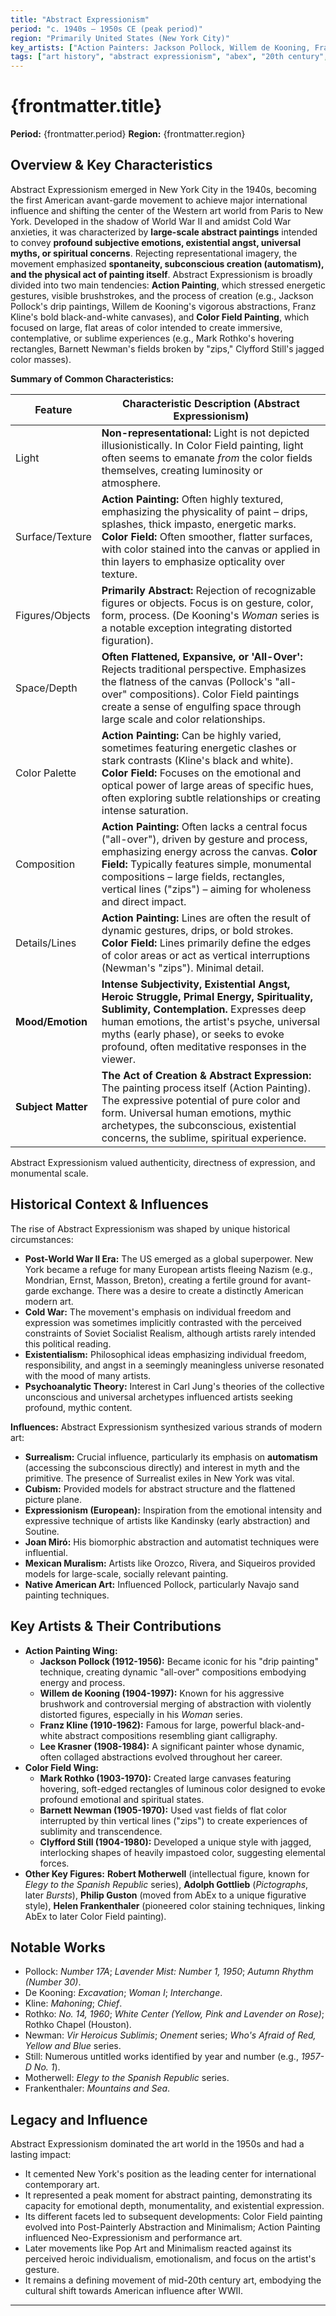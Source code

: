 ```yaml
---
title: "Abstract Expressionism"
period: "c. 1940s – 1950s CE (peak period)"
region: "Primarily United States (New York City)"
key_artists: ["Action Painters: Jackson Pollock, Willem de Kooning, Franz Kline, Lee Krasner", "Color Field Painters: Mark Rothko, Barnett Newman, Clyfford Still", "Also: Robert Motherwell, Adolph Gottlieb, Philip Guston, Helen Frankenthaler"]
tags: ["art history", "abstract expressionism", "abex", "20th century", "modern art", "post-war art", "american art", "new york school", "painting", "abstraction", "abstract art", "action painting", "color field painting", "pollock", "de kooning", "rothko"]
---
```


# {frontmatter.title}

**Period:** {frontmatter.period}
**Region:** {frontmatter.region}

## Overview & Key Characteristics

Abstract Expressionism emerged in New York City in the 1940s, becoming the first American avant-garde movement to achieve major international influence and shifting the center of the Western art world from Paris to New York. Developed in the shadow of World War II and amidst Cold War anxieties, it was characterized by **large-scale abstract paintings** intended to convey **profound subjective emotions, existential angst, universal myths, or spiritual concerns**. Rejecting representational imagery, the movement emphasized **spontaneity, subconscious creation (automatism), and the physical act of painting itself**. Abstract Expressionism is broadly divided into two main tendencies: **Action Painting**, which stressed energetic gestures, visible brushstrokes, and the process of creation (e.g., Jackson Pollock's drip paintings, Willem de Kooning's vigorous abstractions, Franz Kline's bold black-and-white canvases), and **Color Field Painting**, which focused on large, flat areas of color intended to create immersive, contemplative, or sublime experiences (e.g., Mark Rothko's hovering rectangles, Barnett Newman's fields broken by "zips," Clyfford Still's jagged color masses).

**Summary of Common Characteristics:**

| Feature         | Characteristic Description (Abstract Expressionism)                                                        |
|-----------------|----------------------------------------------------------------------------------------------------------|
| Light           | **Non-representational:** Light is not depicted illusionistically. In Color Field painting, light often seems to emanate *from* the color fields themselves, creating luminosity or atmosphere. |
| Surface/Texture | **Action Painting:** Often highly textured, emphasizing the physicality of paint – drips, splashes, thick impasto, energetic marks. **Color Field:** Often smoother, flatter surfaces, with color stained into the canvas or applied in thin layers to emphasize opticality over texture. |
| Figures/Objects | **Primarily Abstract:** Rejection of recognizable figures or objects. Focus is on gesture, color, form, process. (De Kooning's *Woman* series is a notable exception integrating distorted figuration). |
| Space/Depth     | **Often Flattened, Expansive, or 'All-Over':** Rejects traditional perspective. Emphasizes the flatness of the canvas (Pollock's "all-over" compositions). Color Field paintings create a sense of engulfing space through large scale and color relationships. |
| Color Palette   | **Action Painting:** Can be highly varied, sometimes featuring energetic clashes or stark contrasts (Kline's black and white). **Color Field:** Focuses on the emotional and optical power of large areas of specific hues, often exploring subtle relationships or creating intense saturation. |
| Composition     | **Action Painting:** Often lacks a central focus ("all-over"), driven by gesture and process, emphasizing energy across the canvas. **Color Field:** Typically features simple, monumental compositions – large fields, rectangles, vertical lines ("zips") – aiming for wholeness and direct impact. |
| Details/Lines   | **Action Painting:** Lines are often the result of dynamic gestures, drips, or bold strokes. **Color Field:** Lines primarily define the edges of color areas or act as vertical interruptions (Newman's "zips"). Minimal detail. |
| **Mood/Emotion**| **Intense Subjectivity, Existential Angst, Heroic Struggle, Primal Energy, Spirituality, Sublimity, Contemplation.** Expresses deep human emotions, the artist's psyche, universal myths (early phase), or seeks to evoke profound, often meditative responses in the viewer. |
| **Subject Matter**| **The Act of Creation & Abstract Expression:** The painting process itself (Action Painting). The expressive potential of pure color and form. Universal human emotions, mythic archetypes, the subconscious, existential concerns, the sublime, spiritual experience. |

Abstract Expressionism valued authenticity, directness of expression, and monumental scale.

## Historical Context & Influences

The rise of Abstract Expressionism was shaped by unique historical circumstances:
* **Post-World War II Era:** The US emerged as a global superpower. New York became a refuge for many European artists fleeing Nazism (e.g., Mondrian, Ernst, Masson, Breton), creating a fertile ground for avant-garde exchange. There was a desire to create a distinctly American modern art.
* **Cold War:** The movement's emphasis on individual freedom and expression was sometimes implicitly contrasted with the perceived constraints of Soviet Socialist Realism, although artists rarely intended this political reading.
* **Existentialism:** Philosophical ideas emphasizing individual freedom, responsibility, and angst in a seemingly meaningless universe resonated with the mood of many artists.
* **Psychoanalytic Theory:** Interest in Carl Jung's theories of the collective unconscious and universal archetypes influenced artists seeking profound, mythic content.

**Influences:** Abstract Expressionism synthesized various strands of modern art:
* **Surrealism:** Crucial influence, particularly its emphasis on **automatism** (accessing the subconscious directly) and interest in myth and the primitive. The presence of Surrealist exiles in New York was vital.
* **Cubism:** Provided models for abstract structure and the flattened picture plane.
* **Expressionism (European):** Inspiration from the emotional intensity and expressive technique of artists like Kandinsky (early abstraction) and Soutine.
* **Joan Miró:** His biomorphic abstraction and automatist techniques were influential.
* **Mexican Muralism:** Artists like Orozco, Rivera, and Siqueiros provided models for large-scale, socially relevant painting.
* **Native American Art:** Influenced Pollock, particularly Navajo sand painting techniques.

## Key Artists & Their Contributions

* **Action Painting Wing:**
    * **Jackson Pollock (1912-1956):** Became iconic for his "drip painting" technique, creating dynamic "all-over" compositions embodying energy and process.
    * **Willem de Kooning (1904-1997):** Known for his aggressive brushwork and controversial merging of abstraction with violently distorted figures, especially in his *Woman* series.
    * **Franz Kline (1910-1962):** Famous for large, powerful black-and-white abstract compositions resembling giant calligraphy.
    * **Lee Krasner (1908-1984):** A significant painter whose dynamic, often collaged abstractions evolved throughout her career.
* **Color Field Wing:**
    * **Mark Rothko (1903-1970):** Created large canvases featuring hovering, soft-edged rectangles of luminous color designed to evoke profound emotional and spiritual states.
    * **Barnett Newman (1905-1970):** Used vast fields of flat color interrupted by thin vertical lines ("zips") to create experiences of sublimity and transcendence.
    * **Clyfford Still (1904-1980):** Developed a unique style with jagged, interlocking shapes of heavily impastoed color, suggesting elemental forces.
* **Other Key Figures:** **Robert Motherwell** (intellectual figure, known for *Elegy to the Spanish Republic* series), **Adolph Gottlieb** (*Pictographs*, later *Bursts*), **Philip Guston** (moved from AbEx to a unique figurative style), **Helen Frankenthaler** (pioneered color staining techniques, linking AbEx to later Color Field painting).

## Notable Works

* Pollock: *Number 17A*; *Lavender Mist: Number 1, 1950*; *Autumn Rhythm (Number 30)*.
* De Kooning: *Excavation*; *Woman I*; *Interchange*.
* Kline: *Mahoning*; *Chief*.
* Rothko: *No. 14, 1960*; *White Center (Yellow, Pink and Lavender on Rose)*; Rothko Chapel (Houston).
* Newman: *Vir Heroicus Sublimis*; *Onement* series; *Who's Afraid of Red, Yellow and Blue* series.
* Still: Numerous untitled works identified by year and number (e.g., *1957-D No. 1*).
* Motherwell: *Elegy to the Spanish Republic* series.
* Frankenthaler: *Mountains and Sea*.

## Legacy and Influence

Abstract Expressionism dominated the art world in the 1950s and had a lasting impact:
* It cemented New York's position as the leading center for international contemporary art.
* It represented a peak moment for abstract painting, demonstrating its capacity for emotional depth, monumentality, and existential expression.
* Its different facets led to subsequent developments: Color Field painting evolved into Post-Painterly Abstraction and Minimalism; Action Painting influenced Neo-Expressionism and performance art.
* Later movements like Pop Art and Minimalism reacted against its perceived heroic individualism, emotionalism, and focus on the artist's gesture.
* It remains a defining movement of mid-20th century art, embodying the cultural shift towards American influence after WWII.

---